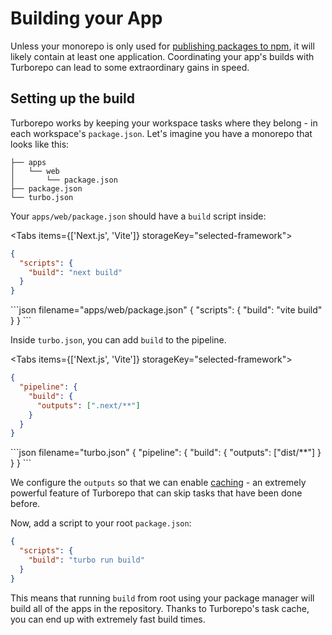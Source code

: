 
# Building your App

Unless your monorepo is only used for [publishing packages to npm](/repo/docs/handbook/publishing-packages), it will likely contain at least one application. Coordinating your app's builds with Turborepo can lead to some extraordinary gains in speed.

## Setting up the build

Turborepo works by keeping your workspace tasks where they belong - in each workspace's `package.json`. Let's imagine you have a monorepo that looks like this:

```
├── apps
│   └── web
│       └── package.json
├── package.json
└── turbo.json
```

Your `apps/web/package.json` should have a `build` script inside:

<Tabs items={['Next.js', 'Vite']} storageKey="selected-framework">
  <Tab>
```json filename="apps/web/package.json"
{
  "scripts": {
    "build": "next build"
  }
}
```
  </Tab>
  <Tab>
```json filename="apps/web/package.json"
{
  "scripts": {
    "build": "vite build"
  }
}
```
  </Tab>
</Tabs>

Inside `turbo.json`, you can add `build` to the pipeline.

<Tabs items={['Next.js', 'Vite']} storageKey="selected-framework">
  <Tab>
```json filename="turbo.json"
{
  "pipeline": {
    "build": {
      "outputs": [".next/**"]
    }
  }
}
```
  </Tab>
  <Tab>
```json filename="turbo.json"
{
  "pipeline": {
    "build": {
      "outputs": ["dist/**"]
    }
  }
}
```
  </Tab>
</Tabs>

<Callout type="info">

We configure the `outputs` so that we can enable [caching](/repo/docs/core-concepts/caching) - an extremely powerful feature of Turborepo that can skip tasks that have been done before.

</Callout>

Now, add a script to your root `package.json`:

```json filename="package.json"
{
  "scripts": {
    "build": "turbo run build"
  }
}
```

This means that running `build` from root using your package manager will build all of the apps in the repository. Thanks to Turborepo's task cache, you can end up with extremely fast build times.
